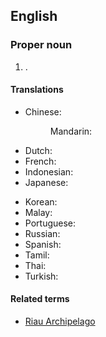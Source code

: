==English==
{{wikipedia}}

===Proper noun===
{{en-proper noun|head=[[Riau]] [[island|Islands]]}}

# {{place|en|province|c/Indonesia}}.

====Translations====
{{trans-top|province of Indonesia}}
* Chinese:
*: Mandarin: {{t|cmn|廖內群島 |tr= Liàonèi qúndǎo}}
* Dutch: {{t|nl|Riau-archipel}}
* French: {{t|fr|Îles Riau}}
* Indonesian: {{t+|id|Kepulauan Riau}}
* Japanese: {{t|ja|リアウ諸島|tr= Riau shotō}}
{{trans-mid}}
* Korean: {{t|ko|리아우 제도}}
* Malay: {{t|ms|Kepulauan Riau}}
* Portuguese: {{t|pt|Ilhas Riau}}
* Russian: {{t|ru|Батам}}
* Spanish: {{t|es|Islas Riau}}
* Tamil: {{t|ta|பாட்டம்}}
* Thai: {{t|th|หมู่เกาะเรียว}}
* Turkish: {{t|tr|Riau adaları}}
{{trans-bottom}}

====Related terms====
* [[Riau Archipelago]]